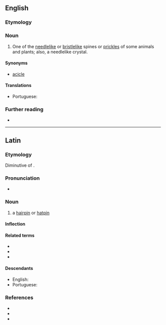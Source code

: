{{also|acícula}}
==English==

===Etymology===
{{etyl|la|en}} {{m|la|acicula||pin for a head-dress}}

===Noun===
{{en-noun|aciculae}}

# One of the [[needlelike]] or [[bristlelike]] spines or [[prickles]] of some animals and plants; also, a needlelike crystal.

====Synonyms====
* [[acicle]]

====Translations====
{{trans-top|needlelike spine of some animals and plants}}
* Portuguese: {{t|pt|acícula|f}}
{{trans-mid}}
{{trans-bottom}}

===Further reading===
* {{R:OneLook}}

----

==Latin==

===Etymology===
Diminutive of {{affix|la|acus|gloss1=needle|-culus|alt2=-cula}}.

===Pronunciation===
* {{la-IPA|eccl=yes}}

===Noun===
{{la-noun|acicula|aciculae|f|first}}

# a [[hairpin]] or [[hatpin]]

====Inflection====
{{la-decl-1st|acicul}}

====Related terms====
* {{l|la|acia}}
* {{l|la|acus}}
* {{l|la|acicularis}}

====Descendants====
* English: {{l|en|acicula}}
* Portuguese: {{l|pt|acícula}}

===References===
* {{R:L&S}}
* {{R:du Cange}}
* {{R:Gaffiot}}
